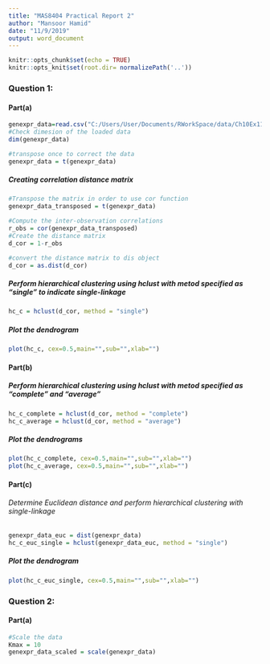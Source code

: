 ```yaml
---
title: "MAS8404 Practical Report 2"
author: "Mansoor Hamid"
date: "11/9/2019"
output: word_document
---
```


```r
knitr::opts_chunk$set(echo = TRUE)
knitr::opts_knit$set(root.dir= normalizePath('..'))
```
### Question 1:

#### Part(a)
```r
genexpr_data=read.csv("C:/Users/User/Documents/RWorkSpace/data/Ch10Ex11.csv",header=TRUE)
#Check dimesion of the loaded data
dim(genexpr_data)

#transpose once to correct the data
genexpr_data = t(genexpr_data)
```
##### Creating correlation distance matrix
```r
#Transpose the matrix in order to use cor function
genexpr_data_transposed = t(genexpr_data)

#Compute the inter-observation correlations
r_obs = cor(genexpr_data_transposed)
#Create the distance matrix
d_cor = 1-r_obs

#convert the distance matrix to dis object
d_cor = as.dist(d_cor)
```
##### Perform hierarchical clustering using hclust with metod specified as "single" to indicate single-linkage
```r
hc_c = hclust(d_cor, method = "single")
```
##### Plot the dendrogram
```r
plot(hc_c, cex=0.5,main="",sub="",xlab="")
```

#### Part(b)

##### Perform hierarchical clustering using hclust with metod specified as "complete" and "average"
```r
hc_c_complete = hclust(d_cor, method = "complete")
hc_c_average = hclust(d_cor, method = "average")
```
##### Plot the dendrograms
```r
plot(hc_c_complete, cex=0.5,main="",sub="",xlab="")
plot(hc_c_average, cex=0.5,main="",sub="",xlab="")
```

#### Part(c)

###### Determine Euclidean distance and perform hierarchical clustering with single-linkage 
```r
genexpr_data_euc = dist(genexpr_data)
hc_c_euc_single = hclust(genexpr_data_euc, method = "single")
```
##### Plot the dendrogram
```r
plot(hc_c_euc_single, cex=0.5,main="",sub="",xlab="")
```

### Question 2:

#### Part(a)
```r
#Scale the data
Kmax = 10
genexpr_data_scaled = scale(genexpr_data)


```